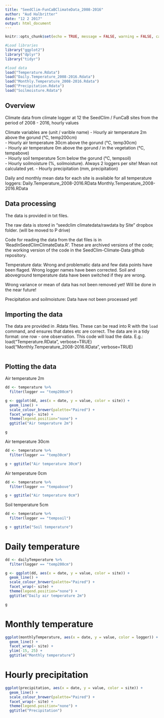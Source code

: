 ```yaml
---
title: "SeedClim-FunCaBClimateData_2008-2016"
author: "Aud Halbritter"
date: "12 2 2017"
output: html_document
---
```


```r
knitr::opts_chunk$set(echo = TRUE, message = FALSE, warning = FALSE, cache = TRUE)
```

```r
#Load libraries
library("ggplot2")
library("dplyr")
library("tidyr")

#load data
load("Temperature.Rdata")
load("Daily.Temperature_2008-2016.Rdata")
load("Monthly.Temperature_2008-2016.Rdata")
load("Precipitation.Rdata")
load("Soilmoisture.Rdata")
```

##  Overview

Climate data from climate logger at 12 the SeedClim / FunCaB sites from the period of 2008 - 2016, hourly values


Climate variables are (unit / varible name)
 - Hourly air temperature 2m above the gorund (°C, temp200cm)  
 - Hourly air temperature 30cm above the gorund (°C, temp30cm)  
 - Hourly air temperature 0m above the gorund / in the vegetation (°C, tempabove)  
 - Hourly soil temperature 5cm below the gorund (°C, tempsoil)  
 - Hourly soilmoisture (%, soilmoisture). Always 2 loggers per site! Mean not calculated yet.
 - Hourly precipitation (mm, precipitation)  

Daily and monthly mean data for each site is available for all temperature loggers:
Daily.Temperature_2008-2016.RData
Monthly.Temperature_2008-2016.RData


## Data processing

The data is provided in txt files.

The raw data is stored in "seedclim climatedata/rawdata by Site" dropbox folder. (will be moved to P drive)

Code for reading the data from the dat files is in 'ReadInSeedClimClimateData.R'. These are archived versions of the code; the working version of the code in the SeedClim-Climate-Data github repository.

Temperature data:
Wrong and problematic data and few data points have been flaged.
Wrong logger names have been corrected.
Soil and aboveground temperature data have been switched if they are wrong.

Wrong variance or mean of data has not been removed yet! Will be done in the near future!

Precipitation and soilmoisture:
Data have not been processed yet!


## Importing the data

The data are provided in .Rdata files. These can be read into R with the `load` command, and ensures that dates etc are correct. The data are in a tidy format: one row - one observation. This code will load the data.
E.g.: load("Temperature.RData", verbose=TRUE)
load("Monthly.Temperature_2008-2016.RData", verbose=TRUE)

```r
```


## Plotting the data

Air temperature 2m

```r
dd <- temperature %>% 
  filter(logger == "temp200cm")

g <- ggplot(dd, aes(x = date, y = value, color = site)) +
  geom_line() +
  scale_colour_brewer(palette="Paired") +
  facet_wrap(~ site) + 
  theme(legend.position="none") +
  ggtitle("Air temperature 2m")

g
```

Air temperature 30cm

```r
dd <- temperature %>% 
  filter(logger == "temp30cm")

g + ggtitle("Air temperature 30cm")
```

Air temperature 0cm

```r
dd <- temperature %>% 
  filter(logger == "tempabove")

g + ggtitle("Air temperature 0cm")
```

Soil temperature 5cm

```r
dd <- temperature %>% 
  filter(logger == "tempsoil")

g + ggtitle("Soil temperature")
```


# Daily temperature

```r
dd <- dailyTemperature %>% 
  filter(logger == "temp200cm")

g <- ggplot(dd, aes(x = date, y = value, color = site)) +
  geom_line() +
  scale_colour_brewer(palette="Paired") +
  facet_wrap(~ site) + 
  theme(legend.position="none") +
  ggtitle("Daily air temperature 2m")

g
```

# Monthly temperature

```r

ggplot(monthlyTemperature, aes(x = date, y = value, color = logger)) +
  geom_line() +
  facet_wrap(~ site) + 
  ylim(-15, 25) +
  ggtitle("Monthly temperature")

```


# Hourly precipitation

```r
ggplot(precipitation, aes(x = date, y = value, color = site)) +
  geom_line() +
  scale_colour_brewer(palette="Paired") +
  facet_wrap(~ site) + 
  theme(legend.position="none") +
  ggtitle("Precipitation")
```

